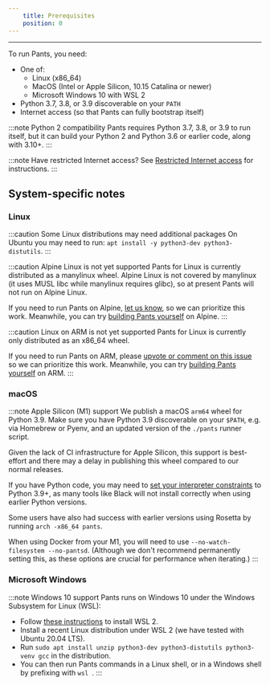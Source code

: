 ```yaml
---
    title: Prerequisites
    position: 0
---
```


---

To run Pants, you need:

- One of:
  - Linux (x86_64)
  - MacOS (Intel or Apple Silicon, 10.15 Catalina or newer)
  - Microsoft Windows 10 with WSL 2
- Python 3.7, 3.8, or 3.9 discoverable on your `PATH`
- Internet access (so that Pants can fully bootstrap itself)

:::note Python 2 compatibility
Pants requires Python 3.7, 3.8, or 3.9 to run itself, but it can build your Python 2 and Python 3.6 or earlier code, along with 3.10+.
:::

:::note Have restricted Internet access?
See [Restricted Internet access](../../using-pants/restricted-internet-access.mdx) for instructions.
:::

## System-specific notes

### Linux

:::caution Some Linux distributions may need additional packages
On Ubuntu you may need to run:
`apt install -y python3-dev python3-distutils`.
:::

:::caution Alpine Linux is not yet supported
Pants for Linux is currently distributed as a manylinux wheel. Alpine Linux is not covered by manylinux (it uses MUSL libc while manylinux requires glibc), so at present Pants will not run on Alpine Linux.

If you need to run Pants on Alpine, [let us know](/community/members), so we can prioritize this work. Meanwhile, you can try [building Pants yourself](#building-pants-from-sources) on Alpine.
:::

:::caution Linux on ARM is not yet supported
Pants for Linux is currently only distributed as an x86_64 wheel.

If you need to run Pants on ARM, please [upvote or comment on this issue](https://github.com/pantsbuild/pants/issues/12183) so we can prioritize this work. Meanwhile, you can try [building Pants yourself](#building-pants-from-sources) on ARM.
:::

### macOS

:::note Apple Silicon (M1) support
We publish a macOS `arm64` wheel for Python 3.9. Make sure you have Python 3.9 discoverable on your `$PATH`, e.g. via Homebrew or Pyenv, and an updated version of the `./pants` runner script.

Given the lack of CI infrastructure for Apple Silicon, this support is best-effort and there may a delay in publishing this wheel compared to our normal releases.

If you have Python code, you may need to [set your interpreter constraints](../../python/overview/interpreter-compatibility.mdx) to Python 3.9+, as many tools like Black will not install correctly when using earlier Python versions.

Some users have also had success with earlier versions using Rosetta by running `arch -x86_64 pants`.

When using Docker from your M1, you will need to use `--no-watch-filesystem --no-pantsd`. (Although we don't recommend permanently setting this, as these options are crucial for performance when iterating.)
:::

### Microsoft Windows

:::note Windows 10 support
Pants runs on Windows 10 under the Windows Subsystem for Linux (WSL):

- Follow [these instructions](https://docs.microsoft.com/en-us/windows/wsl/install-win10) to install WSL 2.
- Install a recent Linux distribution under WSL 2 (we have tested with Ubuntu 20.04 LTS).
- Run `sudo apt install unzip python3-dev python3-distutils python3-venv gcc` in the distribution.
- You can then run Pants commands in a Linux shell, or in a Windows shell by prefixing with `wsl `.
:::
